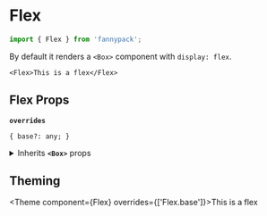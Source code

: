 
# Flex

```js
import { Flex } from 'fannypack';
```

By default it renders a `<Box>` component with `display: flex`.

```jsx-live
<Flex>This is a flex</Flex>
```

## Flex Props

<!-- Automatically generated -->

**`overrides`**

```
{ base?: any; }
```

<details><summary>Inherits <code><strong>&#60;Box&#62;</strong></code> props</summary>

**`use`**

```
string | ComponentClass<any, any> | FunctionComponent<any>
```

**`className`**

```
string
```

**`children`**

```
string | number | boolean | {} | ReactElement<any, string | ((props: any) => ReactElement<any, string | ... | (new (props: any) => Component<any, any, any>)>) | (new (props: any) => Component<any, any, any>)> | ReactNodeArray | ReactPortal | ((props: BoxProps) => ReactNode)
```

**`showBreakpoint`**

```
string
```

**`hiddenBreakpoint`**

```
string
```

**`elementRef`**

```
((instance: any) => void) | RefObject<any>
```

</details>

        

## Theming

<Theme component={Flex} overrides={['Flex.base']}>This is a flex</Theme>
